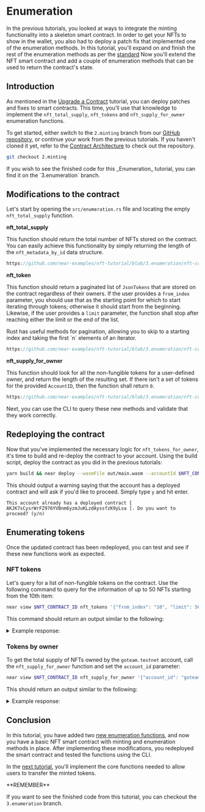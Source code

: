 # Enumeration

In the previous tutorials, you looked at ways to integrate the minting functionality into a skeleton smart contract. In order to get your NFTs to show in the wallet, you also had to deploy a patch fix that implemented one of the enumeration methods. In this tutorial, you'll expand on and finish the rest of the enumeration methods as per the [standard](https://nomicon.io/Standards/NonFungibleToken/Enumeration.html)
Now you'll extend the NFT smart contract and add a couple of enumeration methods that can be used to return the contract's state.

## Introduction

As mentioned in the [Upgrade a Contract](/tutorials/nfts/upgrade-contract/) tutorial, you can deploy patches and fixes to smart contracts. This time, you'll use that knowledge to implement the `nft_total_supply`, `nft_tokens` and `nft_supply_for_owner` enumeration functions.

To get started, either switch to the `2.minting` branch from our [GitHub repository](https://github.com/near-examples/nft-tutorial/), or continue your work from the previous tutorials.
If you haven't cloned it yet, refer to the [Contract Architecture](/tutorials/nfts/skeleton#building-the-skeleton) to check out the repository.

```bash
git checkout 2.minting
```

<Tip>
If you wish to see the finished code for this _Enumeration_ tutorial, you can find it on the `3.enumeration` branch.
</Tip>

## Modifications to the contract

Let's start by opening the  `src/enumeration.rs` file and locating the empty `nft_total_supply` function. 

**nft_total_supply**

This function should return the total number of NFTs stored on the contract. You can easily achieve this functionality by simply returning the length of the `nft_metadata_by_id` data structure.

```rust reference
https://github.com/near-examples/nft-tutorial/blob/3.enumeration/nft-contract/src/enumeration.rs#L3-L9
```

**nft_token**

This function should return a paginated list of `JsonTokens` that are stored on the contract regardless of their owners.
If the user provides a `from_index` parameter, you should use that as the starting point for which to start iterating through tokens; otherwise it should start from the beginning. Likewise, if the user provides a `limit` parameter, the function shall stop after reaching either the limit or the end of the list.

<Tip>
Rust has useful methods for pagination, allowing you to skip to a starting index and taking the first `n` elements of an iterator.
</Tip>

```rust reference
https://github.com/near-examples/nft-tutorial/blob/3.enumeration/nft-contract/src/enumeration.rs#L11-L27
```

**nft_supply_for_owner**

This function should look for all the non-fungible tokens for a user-defined owner, and return the length of the resulting set.
If there isn't a set of tokens for the provided `AccountID`, then the function shall return `0`.

```rust reference
https://github.com/near-examples/nft-tutorial/blob/3.enumeration/nft-contract/src/enumeration.rs#L28-L43
```

Next, you can use the CLI to query these new methods and validate that they work correctly.

## Redeploying the contract

Now that you've implemented the necessary logic for `nft_tokens_for_owner`, it's time to build and re-deploy the contract to your account. Using the build script, deploy the contract as you did in the previous tutorials:

```bash
yarn build && near deploy --wasmFile out/main.wasm --accountId $NFT_CONTRACT_ID
```

This should output a warning saying that the account has a deployed contract and will ask if you'd like to proceed. Simply type `y` and hit enter.

```
This account already has a deployed contract [ AKJK7sCysrWrFZ976YVBnm6yzmJuKLzdAyssfzK9yLsa ]. Do you want to proceed? (y/n)
```

## Enumerating tokens

Once the updated contract has been redeployed, you can test and see if these new functions work as expected.

### NFT tokens

Let's query for a list of non-fungible tokens on the contract. Use the following command to query for the information of up to 50 NFTs starting from the 10th item:

```bash
near view $NFT_CONTRACT_ID nft_tokens '{"from_index": "10", "limit": 50}'
```

This command should return an output similar to the following:

<details>
<summary>Example response: </summary>

```json
[]
```

</details>

### Tokens by owner

To get the total supply of NFTs owned by the `goteam.testnet` account, call the `nft_supply_for_owner` function and set the `account_id` parameter:

```bash
near view $NFT_CONTRACT_ID nft_supply_for_owner '{"account_id": "goteam.testnet"}'
```

This should return an output similar to the following:

<details>
<summary>Example response: </summary>

```json
0
```

</details>

## Conclusion

In this tutorial, you have added two [new enumeration functions](/tutorials/nfts/enumeration#modifications-to-the-contract), and now you have a basic NFT smart contract with minting and enumeration methods in place. After implementing these modifications, you redeployed the smart contract and tested the functions using the CLI.

In the [next tutorial](/tutorials/nfts/core), you'll implement the core functions needed to allow users to transfer the minted tokens.

<Info>
**REMEMBER**

If you want to see the finished code from this tutorial, you can checkout the `3.enumeration` branch. 
</Info>
